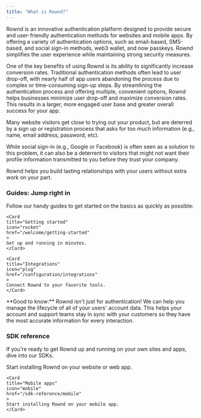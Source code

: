 ```yaml
---
title: "What is Rownd?"
---
```


Rownd is an innovative authentication platform designed to provide secure and user-friendly authentication methods for websites and mobile apps. By offering a variety of authentication options, such as email-based, SMS-based, and social sign-in methods, web3 wallet, and now passkeys. Rownd simplifies the user experience while maintaining strong security measures.

One of the key benefits of using Rownd is its ability to significantly increase conversion rates. Traditional authentication methods often lead to user drop-off, with nearly half of app users abandoning the process due to complex or time-consuming sign-up steps. By streamlining the authentication process and offering multiple, convenient options, Rownd helps businesses minimize user drop-off and maximize conversion rates. This results in a larger, more engaged user base and greater overall success for your app. 

<Info>
Many website visitors get close to trying out your product, but are deterred by a sign up or registration process that asks for too much information (e.g., name, email address, password, etc).

While social sign-in (e.g., Google or Facebook) is often seen as a solution to this problem, it can also be a deterrent to visitors that might not want their profile information transmitted to you before they trust your company.

Rownd helps you build lasting relationships with your users without extra work on your part.
</Info>

### Guides: Jump right in

Follow our handy guides to get started on the basics as quickly as possible:

<CardGroup>

    <Card
    title="Getting started"
    icon="rocket"
    href="/welcome/getting-started"
    >
    Get up and running in minutes.
    </Card>

    <Card
    title="Integrations"
    icon="plug"
    href="/configuration/integrations"
    >
    Connect Rownd to your favorite tools.
    </Card>

</CardGroup>

<Info>
**Good to know:** Rownd isn't just for authentication! We can help you manage the lifecycle of all of your users' account data. This helps your account and support teams stay in sync with your customers so they have the most accurate information for every interaction.
</Info>

### SDK reference

If you're ready to get Rownd up and running on your own sites and apps, dive into our SDKs.

<CardGroup>
    <Card
    title="Web"
    icon="globe"
    href="/sdk-reference/web"
    >
    Start installing Rownd on your website or web app.
    </Card>

    <Card
    title="Mobile apps"
    icon="mobile"
    href="/sdk-reference/mobile"
    >
    Start installing Rownd on your mobile app.
    </Card>
</CardGroup>
